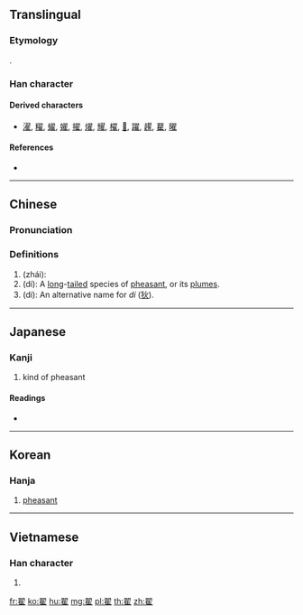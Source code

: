 {{character info/new}}
==Translingual==

===Etymology===
{{Han etyl}}
{{Han compound|羽|隹|t1=feather|t2=bird|ls=ic}}.

===Han character===
{{Han char|rn=124|rad=羽|as=08|sn=14|four=17214|canj=SMOG|ids=⿱羽隹}}

====Derived characters====
* [[濯]], [[䊮]], [[蠗]], [[嬥]], [[擢]], [[燿]], [[耀]], [[櫂]], [[𩱲]], [[躍]], [[趯]], [[藋]], [[曜]]

====References====
* {{Han ref|kx=0957.320|dkj=28727|dj=1403.170|hdz=53350.060|uh=7FDF|ud=32735|bh=BB43|bd=47939}}

----

==Chinese==
{{zh-forms}}

===Pronunciation===
{{zh-pron
|m=dí,zhái
|c=dik6,zaak6
|mn=te̍k
|mc=y
|oc=y
|ma=
|cat=n,pn
}}

===Definitions===
{{zh-hanzi}}

# (zhái): {{surname|lang=zh}}
# (dí): A [[long]]-[[tail]]ed species of [[pheasant]], or its [[plume]]s.
# (dí): An alternative name for ''dí'' ([[狄]]).

----

==Japanese==

===Kanji===
{{ja-kanji|grade=|rs=羽08}}

# kind of pheasant

====Readings====
* {{ja-readings|on=[[けき]] (keki), [[じゃく]] (jaku), [[たく]] (taku)|kun=[[きじ]] (kiji)|nanori=}}

----

==Korean==

===Hanja===
{{ko-hanja|hangeul=[[적]], [[책]]|eumhun=|rv=jeok, chaek|mr=chŏk, ch'aek|y=cek, chayk}}

# [[pheasant]]

----

==Vietnamese==

===Han character===
{{vi-hantu|[[địch]]|rs=羽08}}

# {{defn|lang=vi|sort=羽08}}

[[fr:翟]]
[[ko:翟]]
[[hu:翟]]
[[mg:翟]]
[[pl:翟]]
[[th:翟]]
[[zh:翟]]